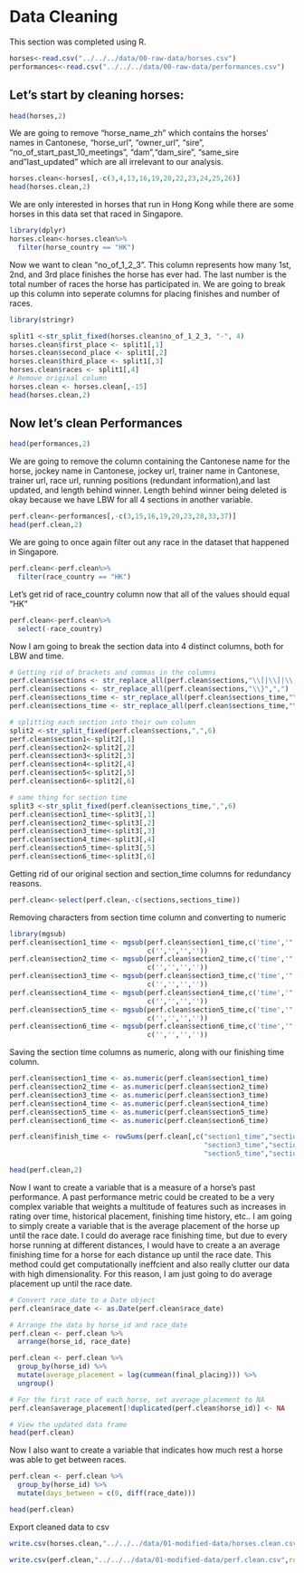 # Data Cleaning
This section was completed using R.

```{r}
horses<-read.csv("../../../data/00-raw-data/horses.csv")
performances<-read.csv("../../../data/00-raw-data/performances.csv")
```

## Let's start by cleaning horses:
```{r}
head(horses,2)
```

We are going to remove "horse_name_zh" which contains the horses' names in Cantonese,
"horse_url", "owner_url", "sire", "no_of_start_past_10_meetings", "dam","dam_sire", "same_sire and "last_updated" which are all irrelevant to our analysis.
```{r}
horses.clean<-horses[,-c(3,4,13,16,19,20,22,23,24,25,26)]
head(horses.clean,2)
```

We are only interested in horses that run in Hong Kong while there are some horses
in this data set that raced in Singapore.
```{r}
library(dplyr)
horses.clean<-horses.clean%>%
  filter(horse_country == "HK")
```

Now we want to clean "no_of_1_2_3". This column represents how many 1st, 2nd, and 3rd place
finishes the horse has ever had. The last number is the total number of races the horse
has participated in. We are going to break up this column into seperate columns
for placing finishes and number of races.
```{r}
library(stringr)

split1 <-str_split_fixed(horses.clean$no_of_1_2_3, "-", 4)
horses.clean$first_place <- split1[,1]
horses.clean$second_place <- split1[,2]
horses.clean$third_place <- split1[,3]
horses.clean$races <- split1[,4]
# Remove original column
horses.clean <- horses.clean[,-15]
head(horses.clean,2)
```


## Now let's clean Performances
```{r}
head(performances,2)
```

We are going to remove the column containing the Cantonese name for the horse,
jockey name in Cantonese, jockey url, trainer name in Cantonese, trainer url,
race url, running positions (redundant information),and last updated, and length behind winner. Length behind winner being deleted is okay because we have LBW for all 4 sections in another variable.
```{r}
perf.clean<-performances[,-c(3,15,16,19,20,23,28,33,37)]
head(perf.clean,2)
```


We are going to once again filter out any race in the dataset that happened in 
Singapore.
```{r}
perf.clean<-perf.clean%>%
  filter(race_country == "HK")
```

Let's get rid of race_country column now that all of the values should equal "HK"
```{r}
perf.clean<-perf.clean%>%
  select(-race_country)
```

Now I am going to break the section data into 4 distinct columns, both for LBW and time.
```{r}
# Getting rid of brackets and commas in the columns
perf.clean$sections <- str_replace_all(perf.clean$sections,"\\[|\\]|\\,|\\{","")
perf.clean$sections <- str_replace_all(perf.clean$sections,"\\}",",")
perf.clean$sections_time <- str_replace_all(perf.clean$sections_time,"\\[|\\]|\\,|\\{","")
perf.clean$sections_time <- str_replace_all(perf.clean$sections_time,"\\}",",")
```


```{r}
# splitting each section into their own column
split2 <-str_split_fixed(perf.clean$sections,",",6)
perf.clean$section1<-split2[,1]
perf.clean$section2<-split2[,2]
perf.clean$section3<-split2[,3]
perf.clean$section4<-split2[,4]
perf.clean$section5<-split2[,5]
perf.clean$section6<-split2[,6]
```

```{r}
# same thing for section time
split3 <-str_split_fixed(perf.clean$sections_time,",",6)
perf.clean$section1_time<-split3[,1]
perf.clean$section2_time<-split3[,2]
perf.clean$section3_time<-split3[,3]
perf.clean$section4_time<-split3[,4]
perf.clean$section5_time<-split3[,5]
perf.clean$section6_time<-split3[,6]
```

Getting rid of our original section and section_time columns for redundancy reasons.
```{r}
perf.clean<-select(perf.clean,-c(sections,sections_time))
```

Removing characters from section time column and converting to numeric
```{r}
library(mgsub)
perf.clean$section1_time <- mgsub(perf.clean$section1_time,c('time','"',':',','),
                                  c('','','',''))
perf.clean$section2_time <- mgsub(perf.clean$section2_time,c('time','"',':',','),
                                  c('','','',''))
perf.clean$section3_time <- mgsub(perf.clean$section3_time,c('time','"',':',','),
                                  c('','','',''))
perf.clean$section4_time <- mgsub(perf.clean$section4_time,c('time','"',':',','),
                                  c('','','',''))
perf.clean$section5_time <- mgsub(perf.clean$section5_time,c('time','"',':',','),
                                  c('','','',''))
perf.clean$section6_time <- mgsub(perf.clean$section6_time,c('time','"',':',','),
                                  c('','','',''))
```

Saving the section time columns as numeric, along with our finishing time column.
```{r}
perf.clean$section1_time <- as.numeric(perf.clean$section1_time)
perf.clean$section2_time <- as.numeric(perf.clean$section2_time)
perf.clean$section3_time <- as.numeric(perf.clean$section3_time)
perf.clean$section4_time <- as.numeric(perf.clean$section4_time)
perf.clean$section5_time <- as.numeric(perf.clean$section5_time)
perf.clean$section6_time <- as.numeric(perf.clean$section6_time)
```
```{r}
perf.clean$finish_time <- rowSums(perf.clean[,c("section1_time","section2_time",
                                                "section3_time","section4_time",
                                                "section5_time","section6_time")],na.rm=TRUE)
```


```{r}
head(perf.clean,2)
```

Now I want to create a variable that is a measure of a horse's past performance. A past performance metric could be created to be a very complex variable that weights a multitude of features such as increases in rating over time, historical placement, finishing time history, etc.. I am going to simply create a variable that is the average placement of the horse up until the race date. I could do average race finishing time, but due to every horse running at different distances, I would have to create a an average finishing time for a horse for each distance up until the race date. This method could get computationally ineffcient and also really clutter our data with high dimensionality. For this reason, I am just going to do average placement up until the race date.

```{r}
# Convert race_date to a Date object
perf.clean$race_date <- as.Date(perf.clean$race_date)

# Arrange the data by horse_id and race_date
perf.clean <- perf.clean %>%
  arrange(horse_id, race_date)

perf.clean <- perf.clean %>%
  group_by(horse_id) %>%
  mutate(average_placement = lag(cummean(final_placing))) %>%
  ungroup()

# For the first race of each horse, set average_placement to NA
perf.clean$average_placement[!duplicated(perf.clean$horse_id)] <- NA

# View the updated data frame
head(perf.clean)
```

Now I also want to create a variable that indicates how much rest a horse was able to get between races.
```{r}
perf.clean <- perf.clean %>%
  group_by(horse_id) %>%
  mutate(days_between = c(0, diff(race_date)))

head(perf.clean)
```

Export cleaned data to csv
```{r}
write.csv(horses.clean,"../../../data/01-modified-data/horses.clean.csv",row.names = FALSE)
```

```{r}
write.csv(perf.clean,"../../../data/01-modified-data/perf.clean.csv",row.names = FALSE)
```


